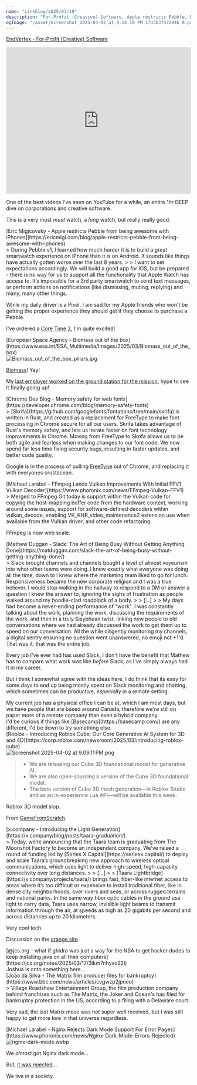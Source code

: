 ```yaml
---
name: "Linkblog/2025/03/19"
description: "For-Profit (Creative) Software, Apple restricts Pebble, Biomass out of the box, Chrome replacing FreeType with Skrifa, FFmpeg lands Vulkan Decoder, Slack: The Art of Being Busy, Roblox 3D slop, x.company - The Light Generation, Matrix producer files for bankruptcy, Nginx almost got a dark mode."
ogImage: "/asset/Screenshot_2025-04-02_at_9.14.19 PM_1743637472946_0.png"
---
```


[EndVertex - For-Profit (Creative) Software](https://www.youtube.com/watch?v=I4mdMMu-3fc)

<div class="ml-[2rem] mb-8">
<iframe
    class="my-2"
    width="100%"
    height="400"
    src="https://www.youtube.com/embed/I4mdMMu-3fc"
    frameborder="0"
    allow="accelerometer; autoplay; clipboard-write; encrypted-media; gyroscope; picture-in-picture"
    allowfullscreen
></iframe>

One of the best videos I've seen on YouTube for a while, an entire 1hr DEEP dive on corporations and creative software.

This is a very must _must_ watch, a _long_ watch, but really really good.

</div>
[Eric Migicovsky - Apple restricts Pebble from being awesome with iPhones](https://ericmigi.com/blog/apple-restricts-pebble-from-being-awesome-with-iphones)

<div class="ml-[2rem] mb-8">
> During Pebble v1, I learned how much harder it is to build a great smartwatch experience on iPhone than it is on Android. It sounds like things have actually gotten worse over the last 8 years.
>
> I want to set expectations accordingly. We will build a good app for iOS, but be prepared - there is no way for us to support all the functionality that Apple Watch has access to. It’s impossible for a 3rd party smartwatch to send text messages, or perform actions on notifications (like dismissing, muting, replying) and many, many other things.

While my daily driver is a Pixel, I am sad for my Apple friends who won't be getting the proper experience they should get if they choose to purchase a Pebble.

I've ordered a [Core Time 2](https://ericmigi.com/blog/introducing-two-new-pebbleos-watches), I'm quite excited!

</div>
[European Space Agency - Biomass out of the box](https://www.esa.int/ESA_Multimedia/Images/2025/03/Biomass_out_of_the_box)

<div class="ml-[2rem] mb-8">
<Image src='/asset/Biomass_out_of_the_box_pillars_1743635957792_0.jpg' alt='Biomass_out_of_the_box_pillars.jpg' width={1920} height={1280} />

[Biomass](https://en.wikipedia.org/wiki/Biomass_(satellite))! Yay!

My [last employer worked on the ground station for the mission](https://c-core.ca/2019/02/12/c-core-signs-contract-with-airbus-defence-and-space-to-build-satellite-technology-for-esa-biomass-project/),  hype to see it finally going up!

</div>
[Chrome Dev Blog - Memory safety for web fonts](https://developer.chrome.com/blog/memory-safety-fonts)

<div class="ml-[2rem] mb-8">
> [Skrifa](https://github.com/googlefonts/fontations/tree/main/skrifa) is written in Rust, and created as a replacement for FreeType to make font processing in Chrome secure for all our users. Skrifa takes advantage of Rust's memory safety, and lets us iterate faster on font technology improvements in Chrome. Moving from FreeType to Skrifa allows us to be both agile and fearless when making changes to our font code. We now spend far less time fixing security bugs, resulting in faster updates, and better code quality.

Google is in the process of pulling [FreeType](https://freetype.org/) out of Chrome, and replacing it with everyones crustacean.

</div>
[Michael Larabel - FFmpeg Lands Vulkan Improvements With Initial FFV1 Vulkan Decoder](https://www.phoronix.com/news/FFmpeg-Vulkan-FFV1)

<div class="ml-[2rem] mb-8">
> Merged to FFmpeg Git today is support within the Vulkan code for copying the host-mapping buffer code from the hardware context, working around some issues, support for software-defined decoders within vulkan_decode, enabling VK_KHR_video_maintenance2 extension use when available from the Vulkan driver, and other code refactoring.

FFmpeg is now web scale.

</div>
[Mathew Duggan - Slack: The Art of Being Busy Without Getting Anything Done](https://matduggan.com/slack-the-art-of-being-busy-without-getting-anything-done/)

<div class="ml-[2rem] mb-8">
> Slack brought channels and channels bought a level of almost voyeurism into what other teams were doing. I knew exactly what everyone was doing all the time, down to I knew where the marketing team liked to go for lunch. Responsiveness became the new corporate religion and I was a true believer. I would stop walking in the hallway to respond to a DM or answer a question I knew the answer to, ignoring the sighs of frustration as people walked around my hoodie-clad roadblock of a body.
>
> [...]
>
> My days had become a never-ending performance of "work". I was constantly talking about the work, planning the work, discussing the requirements of the work, and then in a truly Sisyphean twist, linking new people to old conversations where we had already discussed the work to get them up to speed on our conversation. All the while diligently monitoring my channels, a digital sentry ensuring no question went unanswered, no emoji not +1'd. That was it, that was the entire job.

Every job I've ever had has used Slack, I don't have the benefit that Mathew has to compare what work was like _before_ Slack, as I've simply always had it in my career.

But I think I somewhat agree with the ideas here, I do think that its easy for some days to end up being mostly spent on Slack monitoring and chatting, which sometimes can be productive, _especially_ in a remote setting.

<div class="ml-[2rem] mb-8">
My current job has a physical office I can be at, which I am most days, but we have people that are based around Canada, therefore we're still on paper more of a remote company than even a hybrid company.

</div>
I'd be curious if things like [Basecamp](https://basecamp.com/) are any different, I'd be down to try something else.

</div>
[Roblox - Introducing Roblox Cube: Our Core Generative AI System for 3D and 4D](https://corp.roblox.com/newsroom/2025/03/introducing-roblox-cube)

<div class="ml-[2rem] mb-8">
<Image src='/asset/Screenshot_2025-04-02_at_9.09.11 PM_1743637168442_0.png' alt='Screenshot 2025-04-02 at 9.09.11 PM.png' width={1014} height={562} />

> - We are releasing our Cube 3D foundational model for generative AI.
> - We are also open-sourcing a version of the Cube 3D foundational model.
> - The beta version of Cube 3D mesh generation—in Roblox Studio and as an in-experience Lua API—will be available this week.

Roblox 3D model slop.

<div class="w-full h-4"></div>

From [GameFromScratch](https://gamefromscratch.com/roblox-announced-cube-3d-genai-system/).

</div>
[x.company - Introducing the Light Generation](https://x.company/blog/posts/taara-graduation/)

<div class="ml-[2rem] mb-8">
> Today, we’re announcing that the Taara team is graduating from The Moonshot Factory to become an independent company. We’ve raised a round of funding led by [Series X Capital](https://seriesx.capital/) to deploy and scale Taara’s groundbreaking new approach to wireless optical communications, which uses light to deliver high-speed, high-capacity connectivity over long distances.
>
> [...]
>
> [Taara Lightbridge](https://x.company/projects/taara/) brings fast, fiber-like internet access to areas where it’s too difficult or expensive to install traditional fiber, like in dense city neighborhoods, over rivers and seas, or across rugged terrains and national parks. In the same way fiber optic cables in the ground use light to carry data, Taara uses narrow, invisible light beams to transmit information through the air, at speeds as high as 20 gigabits per second and across distances up to 20 kilometers.

Very cool tech.

<div class="w-full h-4"></div>

Discussion on the [orange site](https://news.ycombinator.com/item?id=43390467).

</div>
[@jcs.org - what if ghidra was just a way for the NSA to get hacker dudes to keep installing java on all their computers](https://jcs.org/notes/2025/03/17/3lkm7nhyxo22l)

<div class="ml-[2rem] mb-8">
Joshua is onto something here...

</div>
[João da Silva - The Matrix film producer files for bankruptcy](https://www.bbc.com/news/articles/cvgwzp2jpneo)

<div class="ml-[2rem] mb-8">
> Village Roadshow Entertainment Group, the film production company behind franchises such as The Matrix, the Joker and Ocean's has filed for bankruptcy protection in the US, according to a filing with a Delaware court.

Very sad, the last Matrix move was not super well received, but I was still happy to get more lore in that universe regardless.

</div>
[Michael Larabel - Nginx Rejects Dark Mode Support For Error Pages](https://www.phoronix.com/news/Nginx-Dark-Mode-Errors-Rejected)

<div class="ml-[2rem] mb-8">
<Image src='/asset/nginx-dark-mode_1743637337046_0.webp' alt='nginx-dark-mode.webp' width={610} height={173} />

We _almost_ got Nginx dark mode...

But, [it was rejected](https://github.com/nginx/nginx/pull/567)...

We live in a society.

</div>
